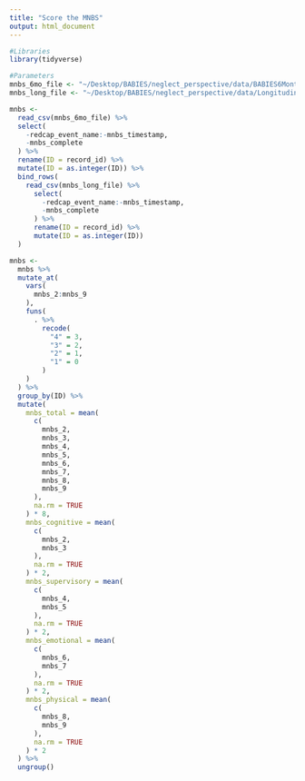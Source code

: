 ```yaml
---
title: "Score the MNBS"
output: html_document
---
```


```r
#Libraries
library(tidyverse)

#Parameters
mnbs_6mo_file <- "~/Desktop/BABIES/neglect_perspective/data/BABIES6Months_mnbs_20180916.csv"
mnbs_long_file <- "~/Desktop/BABIES/neglect_perspective/data/LongitudinalBABIES_mnbs_20180916.csv"
```

```r
mnbs <-
  read_csv(mnbs_6mo_file) %>% 
  select(
    -redcap_event_name:-mnbs_timestamp,
    -mnbs_complete
  ) %>% 
  rename(ID = record_id) %>% 
  mutate(ID = as.integer(ID)) %>% 
  bind_rows(
    read_csv(mnbs_long_file) %>% 
      select(
        -redcap_event_name:-mnbs_timestamp,
        -mnbs_complete
      ) %>% 
      rename(ID = record_id) %>% 
      mutate(ID = as.integer(ID)) 
  )
```

```r
mnbs <- 
  mnbs %>% 
  mutate_at(
    vars(
      mnbs_2:mnbs_9
    ),
    funs(
      . %>%
        recode(
          "4" = 3,
          "3" = 2,
          "2" = 1,
          "1" = 0
        )
    )
  ) %>% 
  group_by(ID) %>% 
  mutate(
    mnbs_total = mean(
      c(
        mnbs_2,
        mnbs_3,
        mnbs_4,
        mnbs_5,
        mnbs_6,
        mnbs_7,
        mnbs_8,
        mnbs_9
      ),
      na.rm = TRUE
    ) * 8,
    mnbs_cognitive = mean(
      c(
        mnbs_2,
        mnbs_3
      ),
      na.rm = TRUE
    ) * 2,
    mnbs_supervisory = mean(
      c(
        mnbs_4,
        mnbs_5
      ),
      na.rm = TRUE
    ) * 2,
    mnbs_emotional = mean(
      c(
        mnbs_6,
        mnbs_7
      ),
      na.rm = TRUE
    ) * 2,
    mnbs_physical = mean(
      c(
        mnbs_8,
        mnbs_9
      ),
      na.rm = TRUE
    ) * 2 
  ) %>% 
  ungroup()
  
```

